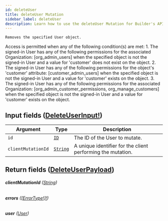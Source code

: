 ```yaml
---
id: deleteUser
title: deleteUser Mutation
sidebar_label: deleteUser
description: Learn how to use the deleteUser Mutation for Builder's API.
---
```


    Removes the specified User object.

Access is permitted when any of the following condition(s) are met: 1. The signed-in User has any of the following permissions for the associated Organization: [org_admin_users] when the specified object is not the signed-in User and a value for 'customer' does not exist on the object. 2. The signed-in User has any of the following permissions for the object's 'customer' attribute: [customer_admin_users] when the specified object is not the signed-in User and a value for 'customer' exists on the object. 3. The signed-in User has any of the following permissions for the associated Organization: [org_admin_customer_permissions, org_manage_customers] when the specified object is not the signed-in User and a value for 'customer' exists on the object.

## Input fields ([DeleteUserInput!](/composer/builder/api/schema/input_object/DeleteUserInput.mdx))

| Argument           | Type                                     | Description                                                 |
| ------------------ | ---------------------------------------- | ----------------------------------------------------------- |
| `id`               | [`ID`](/composer/builder/api/schema/scalar/ID.mdx)         | The ID of the User to mutate.                               |
| `clientMutationId` | [`String`](/composer/builder/api/schema/scalar/String.mdx) | A unique identifier for the client performing the mutation. |

## Return fields ([DeleteUserPayload](/composer/builder/api/schema/object/DeleteUserPayload.mdx))

###### <b>clientMutationId</b> ([String](/composer/builder/api/schema/scalar/String.mdx))

###### <b>errors</b> ([[ErrorType!]!](/composer/builder/api/schema/object/ErrorType.mdx))

###### <b>user</b> ([User](/composer/builder/api/schema/object/User.mdx))
